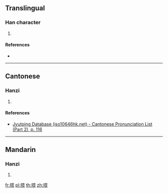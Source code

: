 {{character info/new}}
==Translingual==

===Han character===
{{Han char|rn=64|rad=手|as=09|sn=12|four=56032|canj=QWMV|ids=⿰扌畏}}

# {{defn|Han|sort=手09}}

====References====
* {{Han ref|kx=0441.130|dkj=12335|dj=0792.080|hdz=31917.010|uh=63CB|ud=25547|bh=D96D|bd=55661}}

----

==Cantonese==

===Hanzi===
{{yue-hanzi|jyut=[[wui1]]|y=wui1}}

# {{defn|lang=yue|sort=手09}}

====References====
* [http://www.iso10646hk.net/jp/document/download.jsp Jyutping Database (iso10646hk.net) - Cantonese Pronunciation List (Part 2), p. 116]

----

==Mandarin==

===Hanzi===
{{cmn-hanzi|pin=[[wēi]] ([[wei1]])|wg=wei<sup>1</sup>}}

# {{defn|lang=cmn|sort=手09}}

[[fr:揋]]
[[pl:揋]]
[[th:揋]]
[[zh:揋]]
